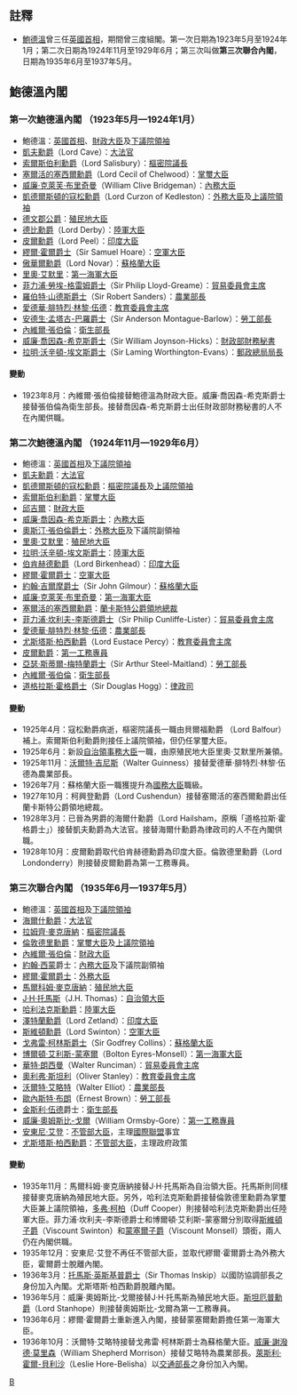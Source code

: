 {{TOCright}}

==註釋==
*[[鮑德溫|鮑德溫]]曾三任[[英國首相|英國首相]]，期間曾三度組閣。第一次日期為1923年5月至1924年1月；第二次日期為1924年11月至1929年6月；第三次叫做'''第三次聯合內閣'''，日期為1935年6月至1937年5月。

==鮑德溫內閣==
===第一次鮑德溫內閣 （1923年5月—1924年1月）===
*鮑德溫：[[英國首相|英國首相]]、[[財政大臣|財政大臣]]及[[下議院領袖|下議院領袖]]
*[[喬治·凱夫，第一代凱夫子爵|凱夫勳爵]]（Lord Cave）：[[英國大法官|大法官]]
*[[詹姆士·蓋斯科因-塞西爾，第四代索爾斯伯利侯爵|索爾斯伯利勳爵]]（Lord Salisbury）：[[樞密院議長|樞密院議長]]
*[[羅伯特·塞西爾，塞爾活的第一代塞西爾子爵|塞爾活的塞西爾勳爵]]（Lord Cecil of Chelwood）：[[掌璽大臣|掌璽大臣]]
*[[威廉·克萊芙·布里奇曼，第一代布里奇曼子爵|威廉·克萊芙·布里奇曼]]（William Clive Bridgeman）：[[內務大臣|內務大臣]]
*[[喬治·納撒尼爾·寇松，凱德爾斯頓的第一代寇松侯爵|凱德爾斯頓的寇松勳爵]]（Lord Curzon of Kedleston）：[[外交及聯邦事務大臣|外務大臣]]及[[上議院領袖|上議院領袖]]
*[[維克多·卡文迪許，第九代德文郡公爵|德文郡公爵]]：[[殖民地大臣|殖民地大臣]]
*[[愛德華·斯坦利，第十七代德比伯爵|德比勳爵]]（Lord Derby）：[[陸軍大臣|陸軍大臣]]
*[[威廉·威爾斯利·皮爾，第一代皮爾伯爵|皮爾勳爵]]（Lord Peel）：[[印度大臣|印度大臣]]
*[[繆爾·霍爾，第一代坦普爾伍德子爵|繆爾·霍爾爵士]]（Sir Samuel Hoare）：[[空軍大臣|空軍大臣]]
*[[羅納德·芒羅-弗格森，第一代傲華爾子爵|傲華爾勳爵]]（Lord Novar）：[[蘇格蘭大臣|蘇格蘭大臣]]
*[[利奧波德·斯登尼·艾默里|里奧·艾默里]]：[[第一海軍大臣|第一海軍大臣]]
*[[菲力浦·坎利夫-李斯德，第一代斯維頓伯爵|菲力浦·勞埃-格雷姆爵士]]（Sir Philip Lloyd-Greame）：[[貿易委員會主席|貿易委員會主席]]
*[[羅伯特·亞瑟·山德斯，第一代貝佛男爵|羅伯特·山德斯爵士]]（Sir Robert Sanders）：[[農業、漁業及食品部長|農業部長]]
*[[愛德華·伍德，第一代哈利法克斯伯爵|愛德華·腓特烈·林黎·伍德]]：[[教育委員會主席|教育委員會主席]]
*[[安德生·孟塔古-巴羅|安德生·孟塔古-巴羅爵士]]（Sir Anderson Montague-Barlow）：[[就業大臣|勞工部長]]
*[[內維爾·張伯倫|內維爾·張伯倫]]：[[衛生大臣|衛生部長]]
*[[威廉·喬因森-希克斯，第一代布倫特福德子爵|威廉·喬因森-希克斯爵士]]（Sir William Joynson-Hicks）：[[財政部財務秘書|財政部財務秘書]]
*[[拉明·沃辛頓-埃文斯|拉明·沃辛頓-埃文斯爵士]]（Sir Laming Worthington-Evans）：[[英國郵政總局局長|郵政總局局長]]

====變動====
*1923年8月：內維爾·張伯倫接替鮑德溫為財政大臣。威廉·喬因森-希克斯爵士接替張伯倫為衛生部長。接替喬因森-希克斯爵士出任財政部財務秘書的人不在內閣供職。

===第二次鮑德溫內閣 （1924年11月—1929年6月）===
*鮑德溫：[[英國首相|英國首相]]及[[下議院領袖|下議院領袖]]
*[[喬治·凱夫，第一代凱夫子爵|凱夫勳爵]]：[[英國大法官|大法官]]
*[[喬治·納撒尼爾·寇松，凱德爾斯頓的第一代寇松侯爵|凱德爾斯頓的寇松勳爵]]：[[樞密院議長|樞密院議長]]及[[上議院領袖|上議院領袖]]
*[[詹姆士·蓋斯科因-塞西爾，第四代索爾斯伯利侯爵|索爾斯伯利勳爵]]：[[掌璽大臣|掌璽大臣]]
*[[邱吉爾|邱吉爾]]：[[財政大臣|財政大臣]]
*[[威廉·喬因森-希克斯，第一代布倫特福德子爵|威廉·喬因森-希克斯爵士]]：[[內務大臣|內務大臣]]
*[[奧斯汀·張伯倫|奧斯汀·張伯倫爵士]]：[[外交及聯邦事務大臣|外務大臣]]及下議院副領袖
*[[利奧波德·斯登尼·艾默里|里奧·艾默里]]：[[殖民地大臣|殖民地大臣]]
*[[拉明·沃辛頓-埃文斯|拉明·沃辛頓-埃文斯爵士]]：[[陸軍大臣|陸軍大臣]]
*[[弗雷德里克·埃德溫·史密斯，第一代伯肯赫德伯爵|伯肯赫德勳爵]]（Lord Birkenhead）：[[印度大臣|印度大臣]]
*[[繆爾·霍爾，第一代坦普爾伍德子爵|繆爾·霍爾爵士]]：[[空軍大臣|空軍大臣]]
*[[約翰·吉爾摩|約翰·吉爾摩爵士]]（Sir John Gilmour）：[[蘇格蘭大臣|蘇格蘭大臣]]
*[[威廉·克萊芙·布里奇曼，第一代布里奇曼子爵|威廉·克萊芙·布里奇曼]]：[[第一海軍大臣|第一海軍大臣]]
*[[羅伯特·塞西爾，塞爾活的第一代塞西爾子爵|塞爾活的塞西爾勳爵]]：[[蘭卡斯特公爵領地總裁|蘭卡斯特公爵領地總裁]]
*[[菲力浦·坎利夫-李斯德，第一代斯維頓伯爵|菲力浦·坎利夫-李斯德爵士]]（Sir Philip Cunliffe-Lister）：[[貿易委員會主席|貿易委員會主席]]
*[[愛德華·伍德，第一代哈利法克斯伯爵|愛德華·腓特烈·林黎·伍德]]：[[農業、漁業及食品部長|農業部長]]
*[[尤斯塔斯·柏西，紐卡素的第一代柏西男爵|尤斯塔斯·柏西勳爵]]（Lord Eustace Percy）：[[教育委員會主席|教育委員會主席]]
*[[威廉·威爾斯利·皮爾，第一代皮爾伯爵|皮爾勳爵]]：[[第一工務專員|第一工務專員]]
*[[亞瑟·斯蒂爾-梅特蘭|亞瑟·斯蒂爾-梅特蘭爵士]]（Sir Arthur Steel-Maitland）：[[就業大臣|勞工部長]]
*[[內維爾·張伯倫|內維爾·張伯倫]]：[[衛生大臣|衛生部長]]
*[[道格拉斯·霍格，第一代海爾什子爵|道格拉斯·霍格爵士]]（Sir Douglas Hogg）：[[律政司_(英國)|律政司]]

====變動====
*1925年4月：寇松勳爵病逝，樞密院議長一職由貝爾福勳爵 （Lord Balfour）補上。索爾斯伯利勳爵則接任上議院領袖，但仍任掌璽大臣。
*1925年6月：新設[[自治領事務大臣|自治領事務大臣]]一職，由原殖民地大臣里奧·艾默里所兼領。
*1925年11月：[[沃爾特·愛德華·吉尼斯，第一代莫因男爵|沃爾特·吉尼斯]]（Walter Guinness）接替愛德華·腓特烈·林黎·伍德為農業部長。
*1926年7月：蘇格蘭大臣一職獲提升為[[國務大臣|國務大臣]]職級。
*1927年10月：柯興登勳爵（Lord Cushendun）接替塞爾活的塞西爾勳爵出任蘭卡斯特公爵領地總裁。
*1928年3月：已晉為男爵的海爾什勳爵（Lord Hailsham，原稱「道格拉斯·霍格爵士」）接替凱夫勳爵為大法官。接替海爾什勳爵為律政司的人不在內閣供職。
*1928年10月：皮爾勳爵取代伯肯赫德勳爵為印度大臣。倫敦德里勳爵（Lord Londonderry）則接替皮爾勳爵為第一工務專員。

===第三次聯合內閣 （1935年6月—1937年5月）===
*鮑德溫：[[英國首相|英國首相]]及[[下議院領袖|下議院領袖]]
*[[道格拉斯·霍格，第一代海爾什子爵|海爾什勳爵]]：[[英國大法官|大法官]]
*[[拉姆齊·麥克唐納|拉姆齊·麥克唐納]]：[[樞密院議長|樞密院議長]]
*[[查爾斯·范內-坦佩斯特-史都華德，第七代倫敦德里侯爵|倫敦德里勳爵]]：[[掌璽大臣|掌璽大臣]]及[[上議院領袖|上議院領袖]]
*[[內維爾·張伯倫|內維爾·張伯倫]]：[[財政大臣|財政大臣]]
*[[約翰·奧爾斯布魯克·西蒙，第一代西蒙子爵|約翰·西蒙]]爵士：[[內務大臣|內務大臣]]及下議院副領袖
*[[繆爾·霍爾，第一代坦普爾伍德子爵|繆爾·霍爾爵士]]：[[外務及英聯邦事務大臣|外務大臣]]
*[[馬爾科姆·麥克唐納|馬爾科姆·麥克唐納]]：[[殖民地大臣|殖民地大臣]]
*[[詹姆士·亨利·托馬斯|J·H·托馬斯]]（J.H. Thomas）：[[自治領事務大臣|自治領大臣]]
*[[愛德華·伍德，第一代哈利法克斯伯爵|哈利法克斯勳爵]]：[[陸軍大臣|陸軍大臣]]
*[[勞倫斯·鄧達斯，第二代澤特蘭侯爵|澤特蘭勳爵]]（Lord Zetland）：[[印度大臣|印度大臣]]
*[[菲力浦·坎利夫-李斯德，第一代斯維頓伯爵|斯維頓勳爵]]（Lord Swinton）：[[空軍大臣|空軍大臣]]
*[[戈弗雷·柯林斯|戈弗雷·柯林斯爵士]]（Sir Godfrey Collins）：[[蘇格蘭大臣|蘇格蘭大臣]]
*[[博爾頓·艾利斯-蒙塞爾，第一代蒙塞爾子爵|博爾頓·艾利斯-蒙塞爾]]（Bolton Eyres-Monsell）：[[第一海軍大臣|第一海軍大臣]]
*[[華特·朗西曼，鐸斯福的第一代朗西曼子爵|華特·朗西曼]]（Walter Runciman）：[[貿易委員會主席|貿易委員會主席]]
*[[奧利弗·斯坦利|奧利弗·斯坦利]]（Oliver Stanley）：[[教育及技術大臣|教育委員會主席]]
*[[沃爾特·艾略特_(政治家)|沃爾特·艾略特]]（Walter Elliot）：[[農業、漁業及食物部長|農業部長]]
*[[歐內斯特·布朗|歐內斯特·布朗]]（Ernest Brown）：[[就業大臣|勞工部長]]
*[[金斯利·伍德|金斯利·伍德]]爵士：[[衛生大臣|衛生部長]]
*[[威廉·奧姆斯比-戈爾，第四代哈勒赫男爵|威廉·奧姆斯比-戈爾]]（William Ormsby-Gore）：[[第一工務專員|第一工務專員]]
*[[安東尼·艾登|安東尼·艾登]]：[[不管部大臣|不管部大臣]]，主理[[國際聯盟|國際聯盟]]事宜
*[[尤斯塔斯·柏西，紐卡素的第一代柏西男爵|尤斯塔斯·柏西勳爵]]：[[不管部大臣|不管部大臣]]，主理政府政策

====變動====
*1935年11月：馬爾科姆·麥克唐納接替J·H·托馬斯為自治領大臣。托馬斯則同樣接替麥克唐納為殖民地大臣。另外，哈利法克斯勳爵接替倫敦德里勳爵為掌璽大臣兼上議院領袖，[[多弗·柯柏，第一代諾里奇子爵|多弗·柯柏]]（Duff Cooper）則接替哈利法克斯勳爵出任陸軍大臣。菲力浦·坎利夫-李斯德爵士和博爾頓·艾利斯-蒙塞爾分別取得[[斯維頓子爵|斯維頓子爵]]（Viscount Swinton）和[[蒙塞爾子爵|蒙塞爾子爵]]（Viscount Monsell）頭銜，兩人仍在內閣供職。
*1935年12月：安東尼·艾登不再任不管部大臣，並取代繆爾·霍爾爵士為外務大臣，霍爾爵士脫離內閣。
*1936年3月：[[托馬斯·英斯基普，第一代蓋德高子爵|托馬斯·英斯基普爵士]]（Sir Thomas Inskip）以國防協調部長之身份加入內閣。尤斯塔斯·柏西勳爵脫離內閣。
*1936年5月：威廉·奧姆斯比-戈爾接替J·H·托馬斯為殖民地大臣。[[詹姆士·斯坦厄普，第七代斯坦厄普伯爵|斯坦厄普勳爵]]（Lord Stanhope）則接替奧姆斯比-戈爾為第一工務專員。
*1936年6月：繆爾·霍爾爵士重新進入內閣，接替蒙塞爾勳爵擔任第一海軍大臣。
*1936年10月：沃爾特·艾略特接替戈弗雷·柯林斯爵士為蘇格蘭大臣。[[威廉·莫里森，第一代鄧羅西爾子爵|威廉·謝潑德·莫里森]]（William Shepherd Morrison）接替艾略特為農業部長。[[萊斯利·霍爾-貝利沙，第一代霍爾-貝利沙男爵|萊斯利·霍爾-貝利沙]]（Leslie Hore-Belisha）以[[交通大臣|交通部長]]之身份加入內閣。

[[Category:英國內閣|B]]